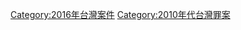 {{Portal|台灣}}
{{Year by category
|m=2
|c=0
|d=1
|y=6
|cat=台灣罪案
|sortkey=Taiwan
|parent=21世纪各年台湾罪案
|subcat=2016年各國罪案
}}
[[Category:2016年台灣案件|Category:2016年台灣案件]]
[[Category:2010年代台灣罪案|Category:2010年代台灣罪案]]